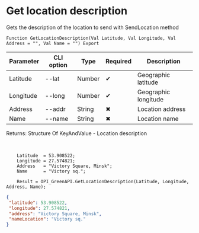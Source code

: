 ﻿---
sidebar_position: 11
---


# Get location description
 Gets the description of the location to send with SendLocation method



`Function GetLocationDescription(Val Latitude, Val Longitude, Val Address = "", Val Name = "") Export`

  | Parameter | CLI option | Type | Required | Description |
  |-|-|-|-|-|
  | Latitude | --lat | Number | &#x2714; | Geographic latitude |
  | Longitude | --long | Number | &#x2714; | Geographic longitude |
  | Address | --addr | String | &#x2716; | Location address |
  | Name | --name | String | &#x2716; | Location name |

  
  Returns:  Structure Of KeyAndValue - Location description

<br/>




```bsl title="1C:Enterprise/OneScript code example"
    Latitude  = 53.908522;
    Longitude = 27.574821;
    Address   = "Victory Square, Minsk";
    Name      = "Victory sq.";

    Result = OPI_GreenAPI.GetLocationDescription(Latitude, Longitude, Address, Name);
```
 



```json title="Result"
{
 "latitude": 53.908522,
 "longitude": 27.574821,
 "address": "Victory Square, Minsk",
 "nameLocation": "Victory sq."
}
```
